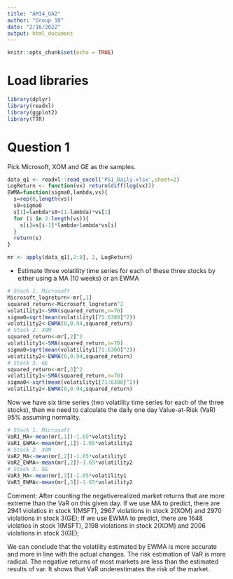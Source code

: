 ```yaml
---
title: "AM14_GA2"
author: "Group 10"
date: "2/16/2022"
output: html_document
---
```


```r
knitr::opts_chunk$set(echo = TRUE)
```

# Load libraries 

```r
library(dplyr)
library(readxl)
library(ggplot2)
library(TTR)
```

# Question 1

Pick Microsoft, XOM and GE as the samples.

```r
data_q1 <- readxl::read_excel('PS1_Daily.xlsx',sheet=2)
LogReturn <- function(vx) return(diff(log(vx)))
EWMA=function(sigma0,lambda,vs){
  s=rep(0,length(vs))
  s0=sigma0
  s[1]=lambda*s0+(1-lambda)*vs[1]
  for (i in 2:length(vs)){
    s[i]=s[i-1]*lambda+lambda*vs[i]
  }
  return(s)
}

mr <- apply(data_q1[,2:8], 2, LogReturn)
```

- Estimate three volatility time series for each of these three stocks by either using a MA (10 weeks) or an EWMA

```r
# Stock 1. Microsoft
Microsoft_logreturn<-mr[,1]
squared_return<-Microsoft_logreturn^2
volatility1<-SMA(squared_return,n=70)
sigma0=sqrt(mean(volatility1[71:6300]^2))
volatility2<-EWMA(0,0.94,squared_return)
# Stock 2. XOM
squared_return<-mr[,2]^2
volatility1<-SMA(squared_return,n=70)
sigma0=sqrt(mean(volatility1[71:6300]^2))
volatility2<-EWMA(0,0.94,squared_return)
# Stock 3. GE
squared_return<-mr[,3]^2
volatility1<-SMA(squared_return,n=70)
sigma0<-sqrt(mean(volatility1[71:6300]^2))
volatility2<-EWMA(0,0.94,squared_return)
```

Now we have six time series (two volatility time series for each of the three stocks), then we need to calculate the daily one day Value-at-Risk (VaR) 95% assuming normality.

```r
# Stock 1. Microsoft
VaR1_MA<-mean(mr[,1])-1.65*volatility1
VaR1_EWMA<-mean(mr[,1])-1.65*volatility2
# Stock 2. XOM
VaR2_MA<-mean(mr[,2])-1.65*volatility1
VaR2_EWMA<-mean(mr[,2])-1.65*volatility2
# Stock 3. GE
VaR3_MA<-mean(mr[,3])-1.65*volatility1
VaR3_EWMA<-mean(mr[,3])-1.65*volatility2
```

Comment:
After counting the negativerealized market returns that are more extreme than the VaR on this given day. If we use MA to predict, there are 2941 violatios in stock 1(MSFT), 2967 violations in stock 2(XOM) and 2970 violations in stock 3(GE); If we use EWMA to predict, there are 1648 violatios in stock 1(MSFT), 2198 violations in stock 2(XOM) and 2006 violations in stock 3(GE);

We can conclude that the volatility estimated by EWMA is more accurate and more in line with the actual changes. The risk estimation of VaR is more radical. The negative returns of most markets are less than the estimated results of var. It shows that VaR underestimates the risk of the market.
